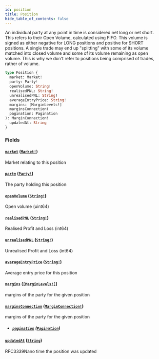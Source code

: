 ```yaml
---
id: position
title: Position
hide_table_of_contents: false
---
```



An individual party at any point in time is considered net long or net short. This refers to their Open Volume,
calculated using FIFO. This volume is signed as either negative for LONG positions and positive for SHORT positions. A
single trade may end up "splitting" with some of its volume matched into closed volume and some of its volume
remaining as open volume. This is why we don't refer to positions being comprised of trades, rather of volume.

```graphql
type Position {
  market: Market!
  party: Party!
  openVolume: String!
  realisedPNL: String!
  unrealisedPNL: String!
  averageEntryPrice: String!
  margins: [MarginLevels!]
  marginsConnection(
  pagination: Pagination
): MarginConnection!
  updatedAt: String
}
```


### Fields

#### [`market`](#) ([`Market!`](/mainnet/api/graphql/objects/market))

Market relating to this position


#### [`party`](#) ([`Party!`](/mainnet/api/graphql/objects/party))

The party holding this position


#### [`openVolume`](#) ([`String!`](/mainnet/api/graphql/scalars/string))

Open volume (uint64)


#### [`realisedPNL`](#) ([`String!`](/mainnet/api/graphql/scalars/string))

Realised Profit and Loss (int64)


#### [`unrealisedPNL`](#) ([`String!`](/mainnet/api/graphql/scalars/string))

Unrealised Profit and Loss (int64)


#### [`averageEntryPrice`](#) ([`String!`](/mainnet/api/graphql/scalars/string))

Average entry price for this position


#### [`margins`](#) ([`[MarginLevels!]`](/mainnet/api/graphql/objects/margin-levels))

margins of the party for the given position


#### [`marginsConnection`](#) ([`MarginConnection!`](/mainnet/api/graphql/objects/margin-connection))

margins of the party for the given position
- ##### [`pagination`](#) ([`Pagination`](/mainnet/api/graphql/inputs/pagination))




#### [`updatedAt`](#) ([`String`](/mainnet/api/graphql/scalars/string))

RFC3339Nano time the position was updated




